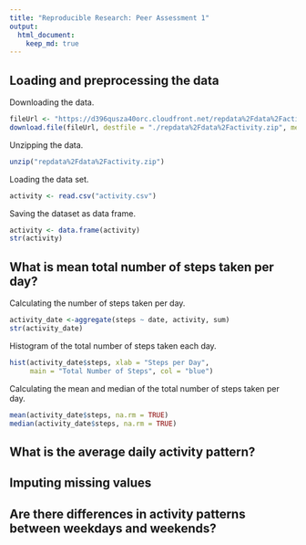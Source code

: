 ```yaml
---
title: "Reproducible Research: Peer Assessment 1"
output: 
  html_document:
    keep_md: true
---
```



## Loading and preprocessing the data

Downloading the data.

```r
fileUrl <- "https://d396qusza40orc.cloudfront.net/repdata%2Fdata%2Factivity.zip"
download.file(fileUrl, destfile = "./repdata%2Fdata%2Factivity.zip", method = "curl")
```

Unzipping the data.

```r
unzip("repdata%2Fdata%2Factivity.zip")
```

Loading the data set.

```r
activity <- read.csv("activity.csv")
```

Saving the dataset as data frame.

```r
activity <- data.frame(activity)
str(activity)
```

## What is mean total number of steps taken per day?

Calculating the number of steps taken per day.

```r
activity_date <-aggregate(steps ~ date, activity, sum)
str(activity_date)
```

Histogram of the total number of steps taken each day.

```r
hist(activity_date$steps, xlab = "Steps per Day",
     main = "Total Number of Steps", col = "blue")
```

Calculating the mean and median of the total number of steps taken per day.

```r
mean(activity_date$steps, na.rm = TRUE)
median(activity_date$steps, na.rm = TRUE)
```

## What is the average daily activity pattern?



## Imputing missing values



## Are there differences in activity patterns between weekdays and weekends?
